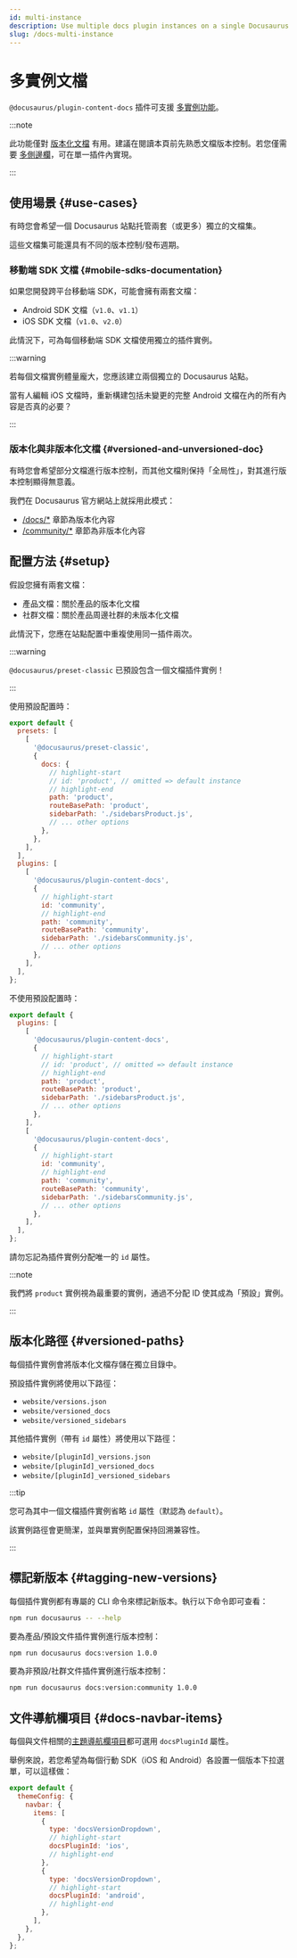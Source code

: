 ```yaml
---
id: multi-instance
description: Use multiple docs plugin instances on a single Docusaurus site.
slug: /docs-multi-instance
---
```


# 多實例文檔

`@docusaurus/plugin-content-docs` 插件可支援 [多實例功能](../../using-plugins.mdx#multi-instance-plugins-and-plugin-ids)。

:::note

此功能僅對 [版本化文檔](./versioning.mdx) 有用。建議在閱讀本頁前先熟悉文檔版本控制。若您僅需要 [多側邊欄](./sidebar/multiple-sidebars.mdx)，可在單一插件內實現。

:::

## 使用場景 {#use-cases}

有時您會希望一個 Docusaurus 站點托管兩套（或更多）獨立的文檔集。

這些文檔集可能還具有不同的版本控制/發布週期。

### 移動端 SDK 文檔 {#mobile-sdks-documentation}

如果您開發跨平台移動端 SDK，可能會擁有兩套文檔：

- Android SDK 文檔（`v1.0`、`v1.1`）
- iOS SDK 文檔（`v1.0`、`v2.0`）

此情況下，可為每個移動端 SDK 文檔使用獨立的插件實例。

:::warning

若每個文檔實例體量龐大，您應該建立兩個獨立的 Docusaurus 站點。

當有人編輯 iOS 文檔時，重新構建包括未變更的完整 Android 文檔在內的所有內容是否真的必要？

:::

### 版本化與非版本化文檔 {#versioned-and-unversioned-doc}

有時您會希望部分文檔進行版本控制，而其他文檔則保持「全局性」，對其進行版本控制顯得無意義。

我們在 Docusaurus 官方網站上就採用此模式：

- [/docs/\*](/docs) 章節為版本化內容
- [/community/\*](/community/support) 章節為非版本化內容

## 配置方法 {#setup}

假設您擁有兩套文檔：

- 產品文檔：關於產品的版本化文檔
- 社群文檔：關於產品周邊社群的未版本化文檔

此情況下，您應在站點配置中重複使用同一插件兩次。

:::warning

`@docusaurus/preset-classic` 已預設包含一個文檔插件實例！

:::

使用預設配置時：

```js title="docusaurus.config.js"
export default {
  presets: [
    [
      '@docusaurus/preset-classic',
      {
        docs: {
          // highlight-start
          // id: 'product', // omitted => default instance
          // highlight-end
          path: 'product',
          routeBasePath: 'product',
          sidebarPath: './sidebarsProduct.js',
          // ... other options
        },
      },
    ],
  ],
  plugins: [
    [
      '@docusaurus/plugin-content-docs',
      {
        // highlight-start
        id: 'community',
        // highlight-end
        path: 'community',
        routeBasePath: 'community',
        sidebarPath: './sidebarsCommunity.js',
        // ... other options
      },
    ],
  ],
};
```

不使用預設配置時：

```js title="docusaurus.config.js"
export default {
  plugins: [
    [
      '@docusaurus/plugin-content-docs',
      {
        // highlight-start
        // id: 'product', // omitted => default instance
        // highlight-end
        path: 'product',
        routeBasePath: 'product',
        sidebarPath: './sidebarsProduct.js',
        // ... other options
      },
    ],
    [
      '@docusaurus/plugin-content-docs',
      {
        // highlight-start
        id: 'community',
        // highlight-end
        path: 'community',
        routeBasePath: 'community',
        sidebarPath: './sidebarsCommunity.js',
        // ... other options
      },
    ],
  ],
};
```

請勿忘記為插件實例分配唯一的 `id` 屬性。

:::note

我們將 `product` 實例視為最重要的實例，通過不分配 ID 使其成為「預設」實例。

:::

## 版本化路徑 {#versioned-paths}

每個插件實例會將版本化文檔存儲在獨立目錄中。

預設插件實例將使用以下路徑：

- `website/versions.json`
- `website/versioned_docs`
- `website/versioned_sidebars`

其他插件實例（帶有 `id` 屬性）將使用以下路徑：

- `website/[pluginId]_versions.json`
- `website/[pluginId]_versioned_docs`
- `website/[pluginId]_versioned_sidebars`

:::tip

您可為其中一個文檔插件實例省略 `id` 屬性（默認為 `default`）。

該實例路徑會更簡潔，並與單實例配置保持回溯兼容性。

:::

## 標記新版本 {#tagging-new-versions}

每個插件實例都有專屬的 CLI 命令來標記新版本。執行以下命令即可查看：

```bash npm2yarn
npm run docusaurus -- --help
```

要為產品/預設文件插件實例進行版本控制：

```bash npm2yarn
npm run docusaurus docs:version 1.0.0
```

要為非預設/社群文件插件實例進行版本控制：

```bash npm2yarn
npm run docusaurus docs:version:community 1.0.0
```

## 文件導航欄項目 {#docs-navbar-items}

每個與文件相關的[主題導航欄項目](../../api/themes/theme-configuration.mdx#navbar)都可選用 `docsPluginId` 屬性。

舉例來說，若您希望為每個行動 SDK（iOS 和 Android）各設置一個版本下拉選單，可以這樣做：

```js title="docusaurus.config.js"
export default {
  themeConfig: {
    navbar: {
      items: [
        {
          type: 'docsVersionDropdown',
          // highlight-start
          docsPluginId: 'ios',
          // highlight-end
        },
        {
          type: 'docsVersionDropdown',
          // highlight-start
          docsPluginId: 'android',
          // highlight-end
        },
      ],
    },
  },
};
```